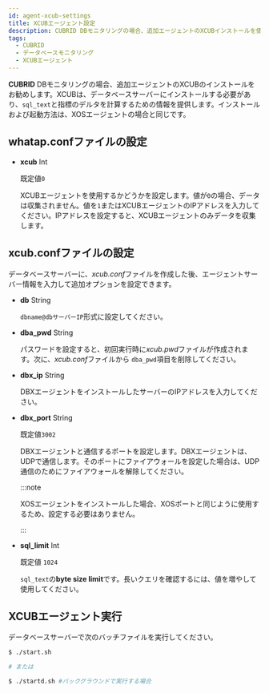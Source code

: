 ```yaml
---
id: agent-xcub-settings
title: XCUBエージェント設定
description: CUBRID DBモニタリングの場合、追加エージェントのXCUBインストールを使用してsql_textと指標のデルタ計算のための情報を提供します。
tags:
  - CUBRID
  - データベースモニタリング
  - XCUBエージェント
---
```


**CUBRID** DBモニタリングの場合、追加エージェントのXCUBのインストールをお勧めします。XCUBは、データベースサーバーにインストールする必要があり、`sql_text`と指標のデルタを計算するための情報を提供します。インストールおよび起動方法は、XOSエージェントの場合と同じです。

## whatap.confファイルの設定

- **xcub** <span class='type'>Int</span>

  既定値`0`

  XCUBエージェントを使用するかどうかを設定します。値が`0`の場合、データは収集されません。値を`1`またはXCUBエージェントのIPアドレスを入力してください。IPアドレスを設定すると、XCUBエージェントのみデータを収集します。

## xcub.confファイルの設定

データベースサーバーに、*xcub.conf*ファイルを作成した後、エージェントサーバー情報を入力して追加オプションを設定できます。

- **db** <span class='type'>String</span>

  `dbname@dbサーバーIP`形式に設定してください。

- **dba_pwd** <span class='type'>String</span>

  パスワードを設定すると、初回実行時に*xcub.pwd*ファイルが作成されます。次に、*xcub.conf*ファイルから `dba_pwd`項目を削除してください。  

- **dbx_ip** <span class='type'>String</span>

  DBXエージェントをインストールしたサーバーのIPアドレスを入力してください。  

- **dbx_port** <span class='type'>String</span>

  既定値`3002`

  DBXエージェントと通信するポートを設定します。DBXエージェントは、UDPで通信します。そのポートにファイアウォールを設定した場合は、UDP通信のためにファイアウォールを解除してください。

  :::note

  XOSエージェントをインストールした場合、XOSポートと同じように使用するため、設定する必要はありません。

  :::  

- **sql_limit** <span class='type'>Int</span>

  既定値 `1024`

  `sql_text`の**byte size limit**です。長いクエリを確認するには、値を増やして使用してください。

## XCUBエージェント実行

データベースサーバーで次のバッチファイルを実行してください。

```bash title='start.sh'
$ ./start.sh

# または

$ ./startd.sh #バックグラウンドで実行する場合
```
